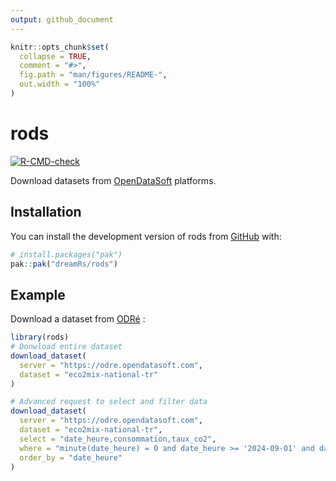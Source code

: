 ```yaml
---
output: github_document
---
```


<!-- README.md is generated from README.Rmd. Please edit that file -->

```r
knitr::opts_chunk$set(
  collapse = TRUE,
  comment = "#>",
  fig.path = "man/figures/README-",
  out.width = "100%"
)
```

# rods

<!-- badges: start -->
[![R-CMD-check](https://github.com/dreamRs/rods/actions/workflows/R-CMD-check.yaml/badge.svg)](https://github.com/dreamRs/rods/actions/workflows/R-CMD-check.yaml)
<!-- badges: end -->

Download datasets from [OpenDataSoft](https://www.opendatasoft.com/en/) platforms.

## Installation

You can install the development version of rods from [GitHub](https://github.com/dreamRs/rods) with:

```r
# install.packages("pak")
pak::pak("dreamRs/rods")
```

## Example

Download a dataset from [ODRé](https://odre.opendatasoft.com) :

```r
library(rods)
# Donwload entire dataset
download_dataset(
  server = "https://odre.opendatasoft.com",
  dataset = "eco2mix-national-tr"
)

# Advanced request to select and filter data
download_dataset(
  server = "https://odre.opendatasoft.com",
  dataset = "eco2mix-national-tr",
  select = "date_heure,consommation,taux_co2",
  where = "minute(date_heure) = 0 and date_heure >= '2024-09-01' and date_heure < '2024-10-01'",
  order_by = "date_heure"
)
```

